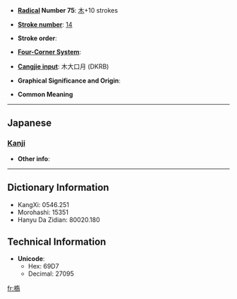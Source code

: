 * '''[[Wiktionary:Chinese radical index| Radical]] Number 75''': [[Wiktionary:Chinese radical index 木|木]]+10 strokes

* '''[[Wiktionary:Chinese total strokes index|Stroke number]]''': [[Wiktionary:Chinese total strokes index 14|14]]

* '''Stroke order''': 

* '''[[Wiktionary:Chinese four corner index|Four-Corner System]]''': 

* '''[[Wiktionary:Chinese Cangjie index|Cangjie input]]''': 木大口月 (DKRB)

* '''Graphical Significance and Origin''': 

* '''Common Meaning'''

----

==Japanese==
===[[Kanji]]===
{{kanji|on readings=[[きょう]] (kyō)
|kun readings=[[はし]] (hashi)
}}

* '''Other info''':  

----

== Dictionary Information ==

* KangXi: 0546.251
* Morohashi: 15351
* Hanyu Da Zidian: 80020.180

== Technical Information ==

* '''Unicode''':
** Hex: 69D7
** Decimal: 27095

[[fr:槗]]